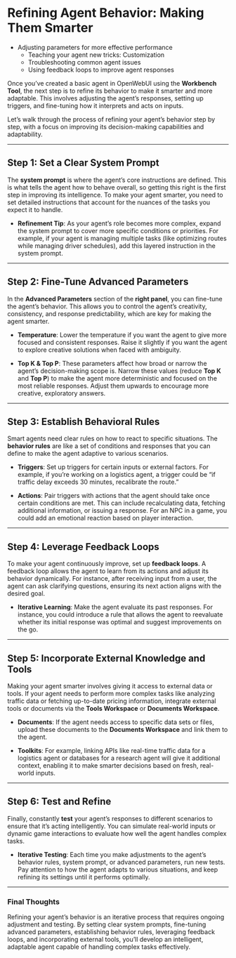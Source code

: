 # Refining Agent Behavior: Making Them Smarter
 - Adjusting parameters for more effective performance
   - Teaching your agent new tricks: Customization
   - Troubleshooting common agent issues
   - Using feedback loops to improve agent responses

Once you've created a basic agent in OpenWebUI using the **Workbench Tool**, the next step is to refine its behavior to make it smarter and more adaptable. This involves adjusting the agent’s responses, setting up triggers, and fine-tuning how it interprets and acts on inputs.

Let’s walk through the process of refining your agent’s behavior step by step, with a focus on improving its decision-making capabilities and adaptability.

---

## Step 1: Set a Clear System Prompt

The **system prompt** is where the agent’s core instructions are defined. This is what tells the agent how to behave overall, so getting this right is the first step in improving its intelligence. To make your agent smarter, you need to set detailed instructions that account for the nuances of the tasks you expect it to handle.

- **Refinement Tip**: As your agent’s role becomes more complex, expand the system prompt to cover more specific conditions or priorities. For example, if your agent is managing multiple tasks (like optimizing routes while managing driver schedules), add this layered instruction in the system prompt.

---

## Step 2: Fine-Tune Advanced Parameters

In the **Advanced Parameters** section of the **right panel**, you can fine-tune the agent’s behavior. This allows you to control the agent’s creativity, consistency, and response predictability, which are key for making the agent smarter.

- **Temperature**: Lower the temperature if you want the agent to give more focused and consistent responses. Raise it slightly if you want the agent to explore creative solutions when faced with ambiguity.
  
- **Top K & Top P**: These parameters affect how broad or narrow the agent’s decision-making scope is. Narrow these values (reduce **Top K** and **Top P**) to make the agent more deterministic and focused on the most reliable responses. Adjust them upwards to encourage more creative, exploratory answers.

---

## Step 3: Establish Behavioral Rules

Smart agents need clear rules on how to react to specific situations. The **behavior rules** are like a set of conditions and responses that you can define to make the agent adaptive to various scenarios.

- **Triggers**: Set up triggers for certain inputs or external factors. For example, if you're working on a logistics agent, a trigger could be "if traffic delay exceeds 30 minutes, recalibrate the route."
  
- **Actions**: Pair triggers with actions that the agent should take once certain conditions are met. This can include recalculating data, fetching additional information, or issuing a response. For an NPC in a game, you could add an emotional reaction based on player interaction.

---

## Step 4: Leverage Feedback Loops

To make your agent continuously improve, set up **feedback loops**. A feedback loop allows the agent to learn from its actions and adjust its behavior dynamically. For instance, after receiving input from a user, the agent can ask clarifying questions, ensuring its next action aligns with the desired goal.

- **Iterative Learning**: Make the agent evaluate its past responses. For instance, you could introduce a rule that allows the agent to reevaluate whether its initial response was optimal and suggest improvements on the go.

---

## Step 5: Incorporate External Knowledge and Tools

Making your agent smarter involves giving it access to external data or tools. If your agent needs to perform more complex tasks like analyzing traffic data or fetching up-to-date pricing information, integrate external tools or documents via the **Tools Workspace** or **Documents Workspace**.

- **Documents**: If the agent needs access to specific data sets or files, upload these documents to the **Documents Workspace** and link them to the agent.
  
- **Toolkits**: For example, linking APIs like real-time traffic data for a logistics agent or databases for a research agent will give it additional context, enabling it to make smarter decisions based on fresh, real-world inputs.

---

## Step 6: Test and Refine

Finally, constantly **test** your agent’s responses to different scenarios to ensure that it’s acting intelligently. You can simulate real-world inputs or dynamic game interactions to evaluate how well the agent handles complex tasks. 

- **Iterative Testing**: Each time you make adjustments to the agent’s behavior rules, system prompt, or advanced parameters, run new tests. Pay attention to how the agent adapts to various situations, and keep refining its settings until it performs optimally.

---

### Final Thoughts

Refining your agent’s behavior is an iterative process that requires ongoing adjustment and testing. By setting clear system prompts, fine-tuning advanced parameters, establishing behavior rules, leveraging feedback loops, and incorporating external tools, you’ll develop an intelligent, adaptable agent capable of handling complex tasks effectively.
